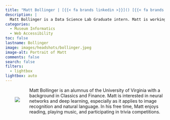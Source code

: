 ```yaml
---
title: "Matt Bollinger | [{{< fa brands linkedin >}}]() [{{< fa brands github >}}](https://github.com/) [{{< fa envelope >}}](mailto:)"
description: |
  Matt Bollinger is a Data Science Lab Graduate intern. Matt is working to build machine learning tools to enhance web Accessibility in digitized museum collections. He is a graduate student in Computer Science at Georgia Tech.
categories:
  - Museum Informatics
  - Web Accessibility 
toc: false
lastname: Bollinger
image: images/headshots/bollinger.jpeg
image-alt: Portrait of Matt
comments: false
search: false
filters:
  - lightbox
lightbox: auto
---
```

::: {.content-container}
::: {.header-block}

<div>
  <div style="float: left; position: relative; top: 0px; padding: 30px;">
  ![](images/headshots/bollinger.jpeg)
  </div>

Matt Bollinger is an alumnus of the University of Virginia with a background in Classics and Finance. Matt is interested in neural networks and deep learning, especially as it applies to image recognition and natural language. In his free time, Matt enjoys reading, playing music, and participating in trivia competitions.
</div>
:::
:::


